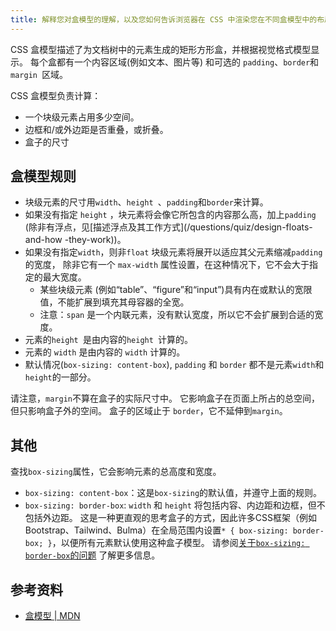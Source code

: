 ```yaml
---
title: 解释您对盒模型的理解，以及您如何告诉浏览器在 CSS 中渲染您在不同盒模型中的布局。
---
```


CSS 盒模型描述了为文档树中的元素生成的矩形方形盒，并根据视觉格式模型显示。 每个盒都有一个内容区域(例如文本、图片等) 和可选的 `padding`、`border`和`margin `区域。

CSS 盒模型负责计算：

-   一个块级元素占用多少空间。
-   边框和/或外边距是否重叠，或折叠。
-   盒子的尺寸

## 盒模型规则

-   块级元素的尺寸用`width`、`height `、`padding`和`border`来计算。
-   如果没有指定 `height` ，块元素将会像它所包含的内容那么高，加上`padding` (除非有浮点，见[描述浮点及其工作方式]\(/questions/quiz/design-floats-and-how -they-work))。
-   如果没有指定`width`，则非`float` 块级元素将展开以适应其父元素缩减`padding`的宽度， 除非它有一个 `max-width` 属性设置，在这种情况下，它不会大于指定的最大宽度。
    -   某些块级元素 (例如“table”、“figure”和“input”)具有内在或默认的宽限值，不能扩展到填充其母容器的全宽。
    -   注意：`span` 是一个内联元素，没有默认宽度，所以它不会扩展到合适的宽度。
-   元素的`height `是由内容的`height `计算的。
-   元素的 `width` 是由内容的 `width` 计算的。
-   默认情况(`box-sizing: content-box`), `padding` 和 `border` 都不是元素`width`和`height`的一部分。

请注意，`margin`不算在盒子的实际尺寸中。 它影响盒子在页面上所占的总空间，但只影响盒子外的空间。 盒子的区域止于 `border`，它不延伸到`margin`。

## 其他

查找`box-sizing`属性，它会影响元素的总高度和宽度。

-   `box-sizing: content-box`：这是`box-sizing`的默认值，并遵守上面的规则。
-   `box-sizing: border-box`: `width` 和 `height` 将包括内容、内边距和边框，但不包括外边距。 这是一种更直观的思考盒子的方式，因此许多CSS框架（例如Bootstrap、Tailwind、Bulma）在全局范围内设置`* { box-sizing: border-box; }`，以便所有元素默认使用这种盒子模型。 请参阅[关于`box-sizing: border-box`的问题](/questions/quiz/what-does-box-sizing-border-box-do-what-are-its-advantages) 了解更多信息。

## 参考资料

-   [盒模型 | MDN](https://developer.mozilla.org/en-US/docs/Learn/CSS/Building_blocks/The_box_model#the_standard_css_box_model)
